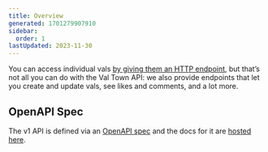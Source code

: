 ```yaml
---
title: Overview
generated: 1701279907910
sidebar:
  order: 1
lastUpdated: 2023-11-30
---
```




You can access individual vals
[by giving them an HTTP endpoint](/types/http),
but that’s not all you can do with the Val Town API: we also provide endpoints
that let you create and update vals, see likes and comments, and a lot more.

## OpenAPI Spec

The v1 API is defined via an
[OpenAPI spec](https://www.val.town/docs/openapi.yaml) and the docs for it are
[hosted here](https://val.town/docs/openapi.html).

<LinkCard
  title="OpenAPI Spec"
  description="Read reference documentation for the API."
  href="https://val.town/docs/openapi.html"
/>
